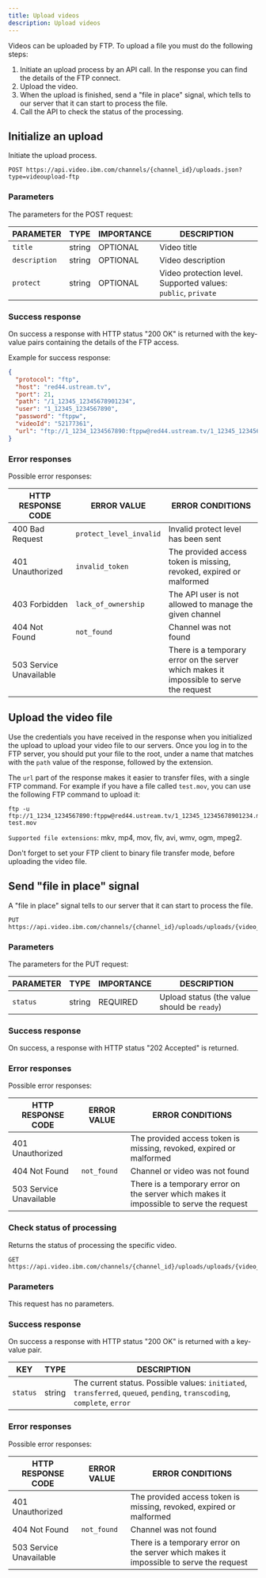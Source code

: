 ```yaml
---
title: Upload videos
description: Upload videos
---
```


Videos can be uploaded by FTP. To upload a file you must do the following steps:

1. Initiate an upload process by an API call. In the response you can find the details of the FTP connect.
2. Upload the video.
3. When the upload is finished, send a "file in place" signal, which tells to our server that it can start to process the file.
4. Call the API to check the status of the processing.

## Initialize an upload

Initiate the upload process.

```
POST https://api.video.ibm.com/channels/{channel_id}/uploads.json?type=videoupload-ftp
```

### Parameters

The parameters for the POST request:

| PARAMETER     | TYPE   | IMPORTANCE | DESCRIPTION                                                   |
| ------------- | ------ | ---------- | ------------------------------------------------------------- |
| `title`       | string | OPTIONAL   | Video title                                                   |
| `description` | string | OPTIONAL   | Video description                                             |
| `protect`     | string | OPTIONAL   | Video protection level. Supported values: `public`, `private` |

### Success response

On success a response with HTTP status "200 OK" is returned with the key-value pairs containing the details of the FTP access.

Example for success response:

```json
{
  "protocol": "ftp",
  "host": "red44.ustream.tv",
  "port": 21,
  "path": "/1_12345_12345678901234",
  "user": "1_12345_1234567890",
  "password": "ftppw",
  "videoId": "52177361",
  "url": "ftp://1_1234_1234567890:ftppw@red44.ustream.tv/1_12345_12345678901234"
}
```

### Error responses

Possible error responses:

| HTTP RESPONSE CODE      | ERROR VALUE             | ERROR CONDITIONS                                                                        |
| ----------------------- | ----------------------- | --------------------------------------------------------------------------------------- |
| 400 Bad Request         | `protect_level_invalid` | Invalid protect level has been sent                                                     |
| 401 Unauthorized        | `invalid_token`         | The provided access token is missing, revoked, expired or malformed                     |
| 403 Forbidden           | `lack_of_ownership`     | The API user is not allowed to manage the given channel                                 |
| 404 Not Found           | `not_found`             | Channel was not found                                                                   |
| 503 Service Unavailable |                         | There is a temporary error on the server which makes it impossible to serve the request |

## Upload the video file

Use the credentials you have received in the response when you initialized the upload to upload your video file to our servers. Once you log in to the FTP server, you should put your file to the root, under a name that matches with the `path` value of the response, followed by the extension.

The `url` part of the response makes it easier to transfer files, with a single FTP command. For example if you have a file called `test.mov`, you can use the following FTP command to upload it:

```
ftp -u
ftp://1_1234_1234567890:ftppw@red44.ustream.tv/1_12345_12345678901234.mov
test.mov
```

`Supported file extensions`: mkv, mp4, mov, flv, avi, wmv, ogm, mpeg2.

Don't forget to set your FTP client to binary file transfer mode, before uploading the video file.

## Send "file in place" signal

A "file in place" signal tells to our server that it can start to process the file.

```
PUT https://api.video.ibm.com/channels/{channel_id}/uploads/uploads/{video_id}.json
```

### Parameters

The parameters for the PUT request:

| PARAMETER | TYPE   | IMPORTANCE | DESCRIPTION                               |
| --------- | ------ | ---------- | ----------------------------------------- |
| `status`  | string | REQUIRED   | Upload status (the value should be `ready`) |

### Success response

On success, a response with HTTP status "202 Accepted" is returned.

### Error responses

Possible error responses:

| HTTP RESPONSE CODE      | ERROR VALUE | ERROR CONDITIONS                                                                        |
| ----------------------- | ----------- | --------------------------------------------------------------------------------------- |
| 401 Unauthorized        |             | The provided access token is missing, revoked, expired or malformed                     |
| 404 Not Found           | `not_found` | Channel or video was not found                                                          |
| 503 Service Unavailable |             | There is a temporary error on the server which makes it impossible to serve the request |

### Check status of processing

Returns the status of processing the specific video.

```
GET https://api.video.ibm.com/channels/{channel_id}/uploads/uploads/{video_id}.json
```

### Parameters

This request has no parameters.

### Success response

On success a response with HTTP status "200 OK" is returned with a key-value pair.

| KEY      | TYPE   | DESCRIPTION                                                                                                              |
| -------- | ------ | ------------------------------------------------------------------------------------------------------------------------ |
| `status` | string | The current status. Possible values: `initiated`, `transferred`, `queued`, `pending`, `transcoding`, `complete`, `error` |

### Error responses

Possible error responses:

| HTTP RESPONSE CODE      | ERROR VALUE | ERROR CONDITIONS                                                                        |
| ----------------------- | ----------- | --------------------------------------------------------------------------------------- |
| 401 Unauthorized        |             | The provided access token is missing, revoked, expired or malformed                     |
| 404 Not Found           | `not_found` | Channel was not found                                                                   |
| 503 Service Unavailable |             | There is a temporary error on the server which makes it impossible to serve the request |
